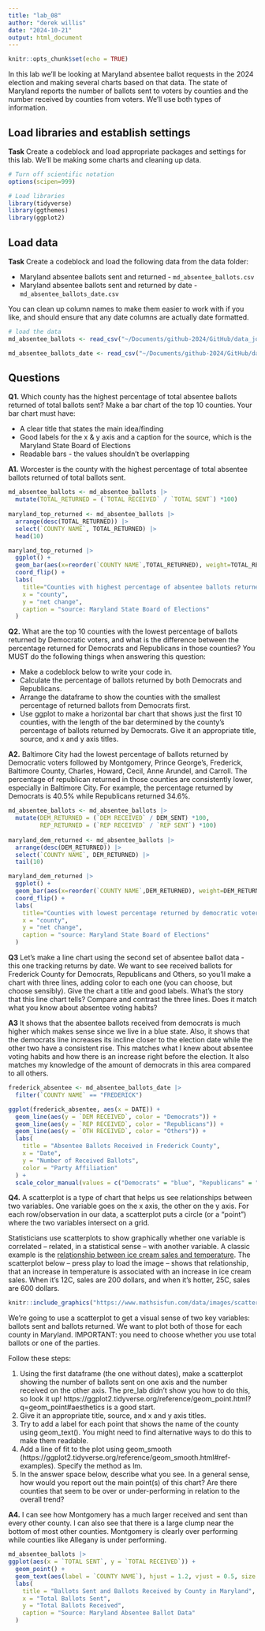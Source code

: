 ```yaml
---
title: "lab_08"
author: "derek willis"
date: "2024-10-21"
output: html_document
---
```


```r
knitr::opts_chunk$set(echo = TRUE)
```

In this lab we'll be looking at Maryland absentee ballot requests in the 2024 election and making several charts based on that data. The state of Maryland reports the number of ballots sent to voters by counties and the number received by counties from voters. We'll use both types of information.

## Load libraries and establish settings

**Task** Create a codeblock and load appropriate packages and settings for this lab. We'll be making some charts and cleaning up data.

```r
# Turn off scientific notation
options(scipen=999)

# Load libraries
library(tidyverse)
library(ggthemes)
library(ggplot2)
```

## Load data

**Task** Create a codeblock and load the following data from the data folder:

-   Maryland absentee ballots sent and returned - `md_absentee_ballots.csv`
-   Maryland absentee ballots sent and returned by date - `md_absentee_ballots_date.csv`

You can clean up column names to make them easier to work with if you like, and should ensure that any date columns are actually date formatted.

```r
# load the data
md_absentee_ballots <- read_csv("~/Documents/github-2024/GitHub/data_journalism_2024_fall/labs/lab_08/data/md_absentee_ballots.csv")

md_absentee_ballots_date <- read_csv("~/Documents/github-2024/GitHub/data_journalism_2024_fall/labs/lab_08/data/md_absentee_ballots_date.csv")
```

## Questions

**Q1.** Which county has the highest percentage of total absentee ballots returned of total ballots sent? Make a bar chart of the top 10 counties. Your bar chart must have:

-   A clear title that states the main idea/finding
-   Good labels for the x & y axis and a caption for the source, which is the Maryland State Board of Elections
-   Readable bars - the values shouldn't be overlapping

**A1.** Worcester is the county with the highest percentage of total absentee ballots returned of total ballots sent.

```r
md_absentee_ballots <- md_absentee_ballots |> 
  mutate(TOTAL_RETURNED = (`TOTAL RECEIVED` / `TOTAL SENT`) *100)
  
maryland_top_returned <- md_absentee_ballots |>
  arrange(desc(TOTAL_RETURNED)) |>
  select(`COUNTY NAME`, TOTAL_RETURNED) |> 
  head(10)

maryland_top_returned |>
  ggplot() +
  geom_bar(aes(x=reorder(`COUNTY NAME`,TOTAL_RETURNED), weight=TOTAL_RETURNED)) +
  coord_flip() +
  labs(
    title="Counties with highest percentage of absentee ballots returned",
    x = "county",
    y = "net change",
    caption = "source: Maryland State Board of Elections"
  )
```

**Q2.** What are the top 10 counties with the lowest percentage of ballots returned by Democratic voters, and what is the difference between the percentage returned for Democrats and Republicans in those counties? You MUST do the following things when answering this question:

-   Make a codeblock below to write your code in.
-   Calculate the percentage of ballots returned by both Democrats and Republicans.
-   Arrange the dataframe to show the counties with the smallest percentage of returned ballots from Democrats first.
-   Use ggplot to make a horizontal bar chart that shows just the first 10 counties, with the length of the bar determined by the county's percentage of ballots returned by Democrats. Give it an appropriate title, source, and x and y axis titles.

**A2.** Baltimore City had the lowest percentage of ballots returned by Democratic voters followed by Montgomery, Prince George's, Frederick, Baltimore County, Charles, Howard, Cecil, Anne Arundel, and Carroll. The percentage of republican returned in those counties are consistently lower, especially in Baltimore City. For example, the percentage returned by Democrats is 40.5% while Republicans returned 34.6%. 
```r
md_absentee_ballots <- md_absentee_ballots |> 
  mutate(DEM_RETURNED = (`DEM RECEIVED` / DEM_SENT) *100,
         REP_RETURNED = (`REP RECEIVED` / `REP SENT`) *100)
  
maryland_dem_returned <- md_absentee_ballots |>
  arrange(desc(DEM_RETURNED)) |>
  select(`COUNTY NAME`, DEM_RETURNED) |> 
  tail(10)

maryland_dem_returned |>
  ggplot() +
  geom_bar(aes(x=reorder(`COUNTY NAME`,DEM_RETURNED), weight=DEM_RETURNED)) +
  coord_flip() +
  labs(
    title="Counties with lowest percentage returned by democratic voters",
    x = "county",
    y = "net change",
    caption = "source: Maryland State Board of Elections"
  )
```
**Q3** Let's make a line chart using the second set of absentee ballot data - this one tracking returns by date. We want to see received ballots for Frederick County for Democrats, Republicans and Others, so you'll make a chart with three lines, adding color to each one (you can choose, but choose sensibly). Give the chart a title and good labels. What's the story that this line chart tells? Compare and contrast the three lines. Does it match what you know about absentee voting habits?

**A3** It shows that the absentee ballots received from democrats is much higher which makes sense since we live in a blue state. Also, it shows that the democrats line increases its incline closer to the election date while the other two have a consistent rise. This matches what I knew about absentee voting habits and how there is an increase right before the election. It also matches my knowledge of the amount of democrats in this area compared to all others.

```r
frederick_absentee <- md_absentee_ballots_date |> 
  filter(`COUNTY NAME` == "FREDERICK")

ggplot(frederick_absentee, aes(x = DATE)) +
  geom_line(aes(y = `DEM RECEIVED`, color = "Democrats")) +
  geom_line(aes(y = `REP RECEIVED`, color = "Republicans")) +
  geom_line(aes(y = `OTH RECEIVED`, color = "Others")) +
  labs(
    title = "Absentee Ballots Received in Frederick County",
    x = "Date",
    y = "Number of Received Ballots",
    color = "Party Affiliation"
  ) +
  scale_color_manual(values = c("Democrats" = "blue", "Republicans" = "red", "Others" = "green"))
```

**Q4.** A scatterplot is a type of chart that helps us see relationships between two variables. One variable goes on the x axis, the other on the y axis. For each row/observation in our data, a scatterplot puts a circle (or a "point") where the two variables intersect on a grid.

Statisticians use scatterplots to show graphically whether one variable is correlated -- related, in a statistical sense -- with another variable. A classic example is the [relationship between ice cream sales and temperature](https://www.mathsisfun.com/data/scatter-xy-plots.html). The scatterplot below -- press play to load the image -- shows that relationship, that an increase in temperature is associated with an increase in ice cream sales. When it's 12C, sales are 200 dollars, and when it's hotter, 25C, sales are 600 dollars.

```r
knitr::include_graphics("https://www.mathsisfun.com/data/images/scatter-ice-cream1.svg")
```

We're going to use a scatterplot to get a visual sense of two key variables: ballots sent and ballots returned. We want to plot both of those for each county in Maryland. IMPORTANT: you need to choose whether you use total ballots or one of the parties.

Follow these steps:

1. Using the first dataframe (the one without dates), make a scatterplot showing the number of ballots sent on one axis and the number received on the other axis. The pre_lab didn't show you how to do this, so look it up! https://ggplot2.tidyverse.org/reference/geom_point.html?q=geom_point#aesthetics is a good start.
2. Give it an appropriate title, source, and x and y axis titles.
3. Try to add a label for each point that shows the name of the county using geom_text(). You might need to find alternative ways to do this to make them readable.
4. Add a line of fit to the plot using geom_smooth (https://ggplot2.tidyverse.org/reference/geom_smooth.html#ref-examples). Specify the method as lm.
5. In the answer space below, describe what you see. In a general sense, how would you report out the main point(s) of this chart? Are there counties that seem to be over or under-performing in relation to the overall trend?

**A4.** I can see how Montgomery has a much larger received and sent than every other county. I can also see that there is a large clump near the bottom of most other counties. Montgomery is clearly over performing while counties like Allegany is under performing.

```r
md_absentee_ballots |>
ggplot(aes(x = `TOTAL SENT`, y = `TOTAL RECEIVED`)) +
  geom_point() +
  geom_text(aes(label = `COUNTY NAME`), hjust = 1.2, vjust = 0.5, size = 3, check_overlap = TRUE) + 
  labs(
    title = "Ballots Sent and Ballots Received by County in Maryland",
    x = "Total Ballots Sent",
    y = "Total Ballots Received",
    caption = "Source: Maryland Absentee Ballot Data"
  )
```
